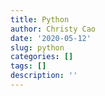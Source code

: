 ```yaml
---
title: Python
author: Christy Cao
date: '2020-05-12'
slug: python
categories: []
tags: []
description: ''
---
```

